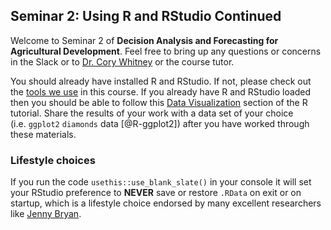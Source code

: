 ## Seminar 2: Using R and RStudio Continued {#rstudio_continued}
<!-- [Using R and RStudio Continued](#rstudio_continued) -->

Welcome to Seminar 2 of **Decision Analysis and Forecasting for Agricultural Development**. Feel free to bring up any questions or concerns in the Slack or to [Dr. Cory Whitney](mailto:cory.whitney@uni-bonn.de?subject=[Lecture_6]%20Decision%20Analysis%20Lecture) or the course tutor.

You should already have installed R and RStudio. If not, please check out the [tools we use](#r_rstudio) in this course. If you already have R and RStudio loaded then you should be able to follow this [Data Visualization](https://agtools.app/learning_r/#section-data-visualization) section of the R tutorial. Share the results of your work with a data set of your choice (i.e. `ggplot2` `diamonds` data [@R-ggplot2]) after you have worked through these materials.

### Lifestyle choices

If you run the code `usethis::use_blank_slate()` in your console it will set your 
RStudio preference to **NEVER** save or restore `.RData` on exit or on startup, which is a lifestyle choice endorsed by many excellent researchers like [Jenny Bryan](https://twitter.com/JennyBryan).
